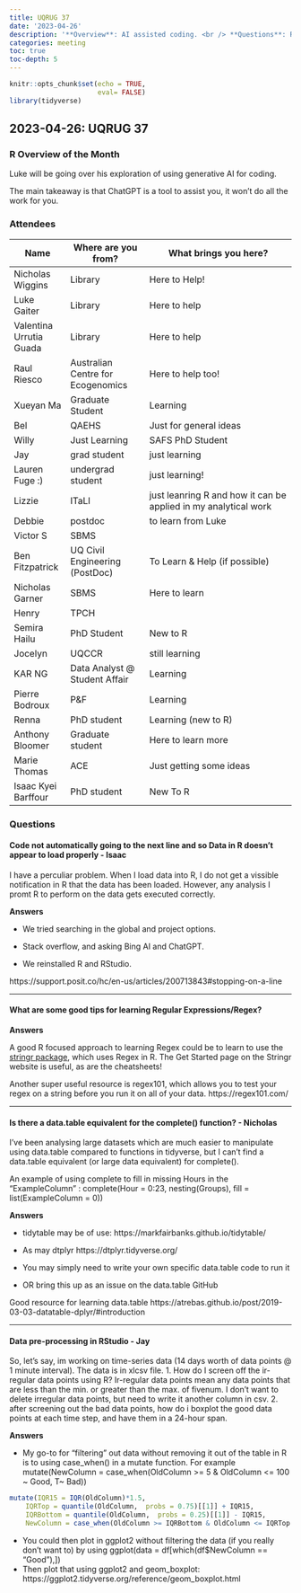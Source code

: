 ```yaml
---
title: UQRUG 37
date: '2023-04-26'
description: '**Overview**: AI assisted coding. <br /> **Questions**: Regular Expressions, data.table complete() equivalent, filtering outliers, boxplots, RStudio new line bug'
categories: meeting
toc: true
toc-depth: 5
---
```


```r
knitr::opts_chunk$set(echo = TRUE,
                      eval= FALSE)
library(tidyverse)

```

## 2023-04-26: UQRUG 37

### R Overview of the Month

Luke will be going over his exploration of using generative AI for coding.

The main takeaway is that ChatGPT is a tool to assist you, it won't do all the work for you.

### Attendees

| Name                    | Where are you from?               | What brings you here?                                           |
|-------------------------|-----------------------------------|-----------------------------------------------------------------|
| Nicholas Wiggins        | Library                           | Here to Help!                                                   |
| Luke Gaiter             | Library                           | Here to help                                                    |
| Valentina Urrutia Guada | Library                           | Here to help                                                    |
| Raul Riesco             | Australian Centre for Ecogenomics | Here to help too!                                               |
| Xueyan Ma               | Graduate Student                  | Learning                                                        |
| Bel                     | QAEHS                             | Just for general ideas                                          |
| Willy                   | Just Learning                     | SAFS PhD Student                                                |
| Jay                     | grad student                      | just learning                                                   |
| Lauren Fuge :)          | undergrad student                 | just learning!                                                  |
| Lizzie                  | ITaLI                             | just leanring R and how it can be applied in my analytical work |
| Debbie                  | postdoc                           | to learn from Luke                                              |
| Victor S                | SBMS                              |                                                                 |
| Ben Fitzpatrick         | UQ Civil Engineering (PostDoc)    | To Learn & Help (if possible)                                   |
| Nicholas Garner         | SBMS                              | Here to learn                                                   |
| Henry                   | TPCH                              |                                                                 |
| Semira Hailu            | PhD Student                       | New to R                                                        |
| Jocelyn                 | UQCCR                             | still learning                                                  |
| KAR NG                  | Data Analyst \@ Student Affair    | Learning                                                        |
| Pierre Bodroux          | P&F                               | Learning                                                        |
| Renna                   | PhD student                       | Learning (new to R)                                             |
| Anthony Bloomer         | Graduate student                  | Here to learn more                                              |
| Marie Thomas            | ACE                               | Just getting some ideas                                         |
| Isaac Kyei Barffour     | PhD student                       | New To R                                                        |

### Questions

#### Code not automatically going to the next line and so Data in R doesn't appear to load properly - Isaac

I have a perculiar problem. When I load data into R, I do not get a vissible notification in R that the data has been loaded. However, any analysis I promt R to perform on the data gets executed correctly.

**Answers**

-   We tried searching in the global and project options.

-   Stack overflow, and asking Bing AI and ChatGPT.

-   We reinstalled R and RStudio.

https://support.posit.co/hc/en-us/articles/200713843#stopping-on-a-line

------------------------------------------------------------------------

#### What are some good tips for learning Regular Expressions/Regex?

**Answers**

A good R focused approach to learning Regex could be to learn to use the [stringr package](https://stringr.tidyverse.org/), which uses Regex in R. The Get Started page on the Stringr website is useful, as are the cheatsheets!

Another super useful resource is regex101, which allows you to test your regex on a string before you run it on all of your data. https://regex101.com/

------------------------------------------------------------------------

#### Is there a data.table equivalent for the complete() function? - Nicholas

I've been analysing large datasets which are much easier to manipulate using data.table compared to functions in tidyverse, but I can't find a data.table equivalent (or large data equivalent) for complete().

An example of using complete to fill in missing Hours in the "ExampleColumn" : complete(Hour = 0:23, nesting(Groups), fill = list(ExampleColumn = 0))

**Answers**

-   tidytable may be of use: https://markfairbanks.github.io/tidytable/

-   As may dtplyr https://dtplyr.tidyverse.org/

-   You may simply need to write your own specific data.table code to run it

-   OR bring this up as an issue on the data.table GitHub

Good resource for learning data.table https://atrebas.github.io/post/2019-03-03-datatable-dplyr/#introduction

------------------------------------------------------------------------

#### Data pre-processing in RStudio - Jay

So, let's say, im working on time-series data (14 days worth of data points \@ 1 minute interval). The data is in xlcsv file. 1. How do I screen off the ir-regular data points using R? Ir-regular data points mean any data points that are less than the min. or greater than the max. of fivenum. I don't want to delete irregular data points, but need to write it another column in csv. 2. after screening out the bad data points, how do i boxplot the good data points at each time step, and have them in a 24-hour span.

**Answers**

-   My go-to for "filtering" out data without removing it out of the table in R is to using case_when() in a mutate function. For example mutate(NewColumn = case_when(OldColumn \>= 5 & OldColumn \<= 100 \~ Good, T\~ Bad))

```r
mutate(IQR15 = IQR(OldColumn)*1.5, 
    IQRTop = quantile(OldColumn,  probs = 0.75)[[1]] + IQR15,
    IQRBottom = quantile(OldColumn,  probs = 0.25)[[1]] - IQR15, 
    NewColumn = case_when(OldColumn >= IQRBottom & OldColumn <= IQRTop ~ Good, T~ Bad)) 
```

-   You could then plot in ggplot2 without filtering the data (if you really don't want to) by using ggplot(data = df\[which(df\$NewColumn == "Good"),\])
-   Then plot that using ggplot2 and geom_boxplot: https://ggplot2.tidyverse.org/reference/geom_boxplot.html
